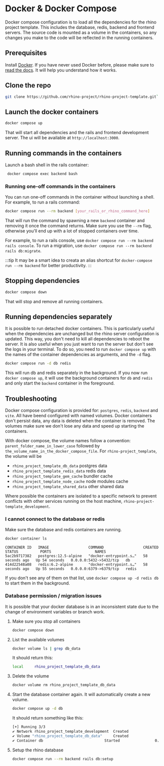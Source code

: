 # Docker & Docker Compose

Docker compose configuration is to load all the dependencies for the rhino project template. This includes the database, redis, backend and frontend servers. The source code is mounted as a volume in the containers, so any changes you make to the code will be reflected in the running containers.

## Prerequisites

Install [Docker](https://www.docker.com/). If you have never used Docker before, please make sure to [read the docs](https://docs.docker.com/get-started/). It will help you understand how it works.

## Clone the repo

```bash
git clone https://github.com/rhino-project/rhino-project-template.git`
```

## Launch the docker containers

```bash
docker compose up
```

That will start all dependencies and the rails and frontend development server. The ui will be available at `http://localhost:3000`.

## Running commands in the containers

Launch a bash shell in the rails container:

```bash
 docker compose exec backend bash
```

### Running one-off commands in the containers

You can run one-off commands in the container without launching a shell. For example, to run a rails command:

```bash
docker compose run --rm backend [your_rails_or_rhino_command_here]
```

That will run the command by spawning a new `backend` container and removing it once the command returns. Make sure you use the `--rm` flag, otherwise you'll end up with a lot of stopped containers over time.

For example, to run a rails console, use `docker compose run --rm backend rails console`. To run a migration, use `docker compose run --rm backend rails db:migrate`.

:::tip
It may be a smart idea to creata an alias shortcut for `docker-compose run --rm backend` for better productivity.
:::

## Stopping dependencies

```bash
docker compose down
```

That will stop and remove all running containers.

## Running dependencies separately

It is possible to run detached docker containers. This is particularly useful when the dependencies are unchanged but the rhino server configuration is updated. This way, you don't need to kill all dependencies to reboot the server.
It is also useful when you just want to run the server but don't see the logs in your terminal.
To do so, you need to run `docker compose up` with the names of the container dependencies as arguments, and the `-d` flag.

```bash
docker compose run -d db redis
```

This will run db and redis separately in the background. If you now run `docker compose up`, it will use the background containers for `db` and `redis` and only start the `backend` container in the foreground.

## Troubleshooting

Docker compose configuration is provided for: `postgres`, `redis`, `backend` and `vite`. All have beend configured with named volumes. Docker containers don't persist data, any data is deleted when the container is removed. The volumes make sure we don't lose any data and speed up starting the containers.

With docker compose, the volume names follow a convention: `parent_folder_name_in_lower_case` followed by `the_volume_name_in_the_docker_compose_file`. For `rhino-project_template`, the volume will be

- `rhino_project_template_db_data` postgres data
- `rhino_project_template_redis_data` redis data
- `rhino_project_template_gem_cache` bundler cache
- `rhino_project_template_node_cache` node modules cache
- `rhino_project_template_shared_data` other shared data

Where possible the containers are isolated to a specific network to prevent conflicts with other services running on the host machine, `rhino-project-template_development`.

### I cannot connect to the database or redis

Make sure the database and redis containers are running.

```bash
docker container ls
```

```
CONTAINER ID   IMAGE                  COMMAND                  CREATED          STATUS          PORTS                    NAMES
5ac2b9717382   postgres:12.5-alpine   "docker-entrypoint.s…"   58 seconds ago   Up 54 seconds   0.0.0.0:5432->5432/tcp   db
414d22548a08   redis:6.2-alpine       "docker-entrypoint.s…"   58 seconds ago   Up 55 seconds   0.0.0.0:6379->6379/tcp   redis
```

If you don't see any of them on that list, use `docker compose up -d redis db` to start them in the background.

### Database permission / migration issues

It is possible that your docker database is in an inconsistent state due to the change of environment variables or branch work.

1. Make sure you stop all containers
   ```bash
   docker compose down
   ```
2. List the available volumes
   ```bash
   docker volume ls | grep db_data
   ```
   It should return this:
   ```bash
   local     rhino_project_template_db_data
   ```
3. Delete the volume
   ```bash
   docker volume rm rhino_project_template_db_data
   ```
4. Start the database container again. It will automatically create a new volume.
   ```bash
   docker compose up -d db
   ```
   It should return something like this:
   ```bash
   [+] Running 3/3
   ✔ Network rhino_project_template_development  Created                0.1s
   ✔ Volume "rhino_project_template_db_data"     Created                0.0s
   ✔ Container db                            Started                0.7s
   ```
5. Setup the rhino database
   ```bash
   docker compose run --rm backend rails db:setup
   ```

